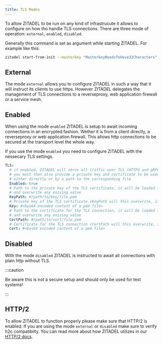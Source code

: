 ```yaml
---
title: TLS Modes
---
```


To allow ZITADEL to be run on any kind of infrastrucute it allows to configure on how tho handle TLS connections.
There are three mode of operation:  `external`, `enabled`, `disabled`.

Generally this command is set as argument while starting ZITADEL. For example like this:

```bash
zitadel start-from-init --masterkey "MasterkeyNeedsToHave32Characters" --tlsMode disabled
```

## External 

The mode `external` allows you to configure ZITADEL in such a way that it will instruct its clients to use https.
However ZITADEL delegates the management of TLS connections to a reverseproxy, web application firewall or a service mesh.

## Enabled

When using the mode `enabled` ZITADEL is setup to await incoming connections in an encrypted fashion. 
Wether it is from a client directly, a reverseproxy or web application firewall.
This allows http connections to be secured at the transport level the whole way.

If you use the mode `enabled` you need to configure ZITADEL with the nessecary TLS settings.

```yaml
TLS:
  # if enabled, ZITADEL will serve all traffic over TLS (HTTPS and gRPC)
  # you must then also provide a private key and certificate to be used for the connection
  # either directly or by a path to the corresponding file
  Enabled: true
  # Path to the private key of the TLS certificate, it will be loaded into the Key
  # and overwrite any exising value
  KeyPath: #/path/to/key/file.pem
  # Private key of the TLS certificate (KeyPath will this overwrite, if specified)
  Key: #<bas64 encoded content of a pem file>
  # Path to the certificate for the TLS connection, it will be loaded into the Cert
  # and overwrite any exising value
  CertPath: #/path/to/cert/file.pem
  # Certificate for the TLS connection (CertPath will this overwrite, if specified)
  Cert: #<bas64 encoded content of a pem file>
```
 
## Disabled

With the mode `disabled` ZITADEL is instructed to await all connections with plain http without TLS.

:::caution

Be aware this is not a secure setup and should only be used for test systems!

:::

## HTTP/2

To allow ZITADEL to function properly please make sure that HTTP/2 is enabled. If you are using the mode `external` or `disabled` make sure to verify h2c compatibilty.
You can read more about how ZITADEL utilizes in our [HTTP/2 docs](/self-hosting/manage/http2).